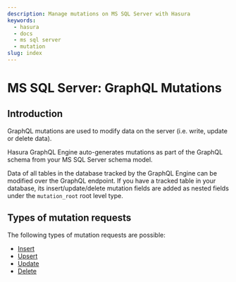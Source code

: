 ```yaml
---
description: Manage mutations on MS SQL Server with Hasura
keywords:
  - hasura
  - docs
  - ms sql server
  - mutation
slug: index
---
```


# MS SQL Server: GraphQL Mutations

## Introduction

GraphQL mutations are used to modify data on the server (i.e. write, update or delete data).

Hasura GraphQL Engine auto-generates mutations as part of the GraphQL schema from your MS SQL Server schema model.

Data of all tables in the database tracked by the GraphQL Engine can be modified over the GraphQL endpoint. If you have
a tracked table in your database, its insert/update/delete mutation fields are added as nested fields under the
`mutation_root` root level type.

## Types of mutation requests

The following types of mutation requests are possible:

- [Insert](/mutations/ms-sql-server/insert.mdx)
- [Upsert](/mutations/ms-sql-server/upsert.mdx)
- [Update](/mutations/ms-sql-server/update.mdx)
- [Delete](/mutations/ms-sql-server/delete.mdx)

<!--

TODO: DBCOMPATIBILITY

  .. toctree::
    :maxdepth: 1

    multiple-mutations

 -->
